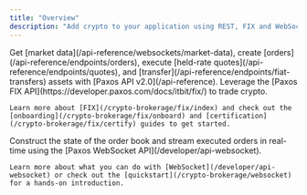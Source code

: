 ```yaml
---
title: "Overview"
description: "Add crypto to your application using REST, FIX and WebSocket APIs."
---
```


<Tabs>
  <Tab title="API">
    Get [market data](/api-reference/websockets/market-data), create [orders](/api-reference/endpoints/orders), execute [held-rate quotes](/api-reference/endpoints/quotes), and [transfer](/api-reference/endpoints/fiat-transfers) assets with [Paxos API v2.0](/api-reference).
  </Tab>

  <Tab title="FIX">
    Leverage the [Paxos FIX API](https://developer.paxos.com/docs/itbit/fix/) to trade crypto.

    Learn more about [FIX](/crypto-brokerage/fix/index) and check out the [onboarding](/crypto-brokerage/fix/onboard) and [certification](/crypto-brokerage/fix/certify) guides to get started.
  </Tab>

  <Tab title="WebSocket">
    Construct the state of the order book and stream executed orders in real-time using the [Paxos WebSocket API](/developer/api-websocket).

    Learn more about what you can do with [WebSocket](/developer/api-websocket) or check out the [quickstart](/crypto-brokerage/websocket) for a hands-on introduction.
  </Tab>
</Tabs>
